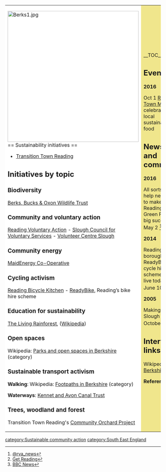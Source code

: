 {| cellpadding="8" cellspacing="0"
|- valign="top" 
| style="background:white" width="52%"|
[[File:Berks1.jpg|424px]]<br clear=left>
== Sustainability initiatives ==
*[http://www.transitionreading.org.uk/ Transition Town Reading]

== Initiatives by topic ==

=== Biodiversity ===

[http://www.bbowt.org.uk/ Berks, Bucks & Oxon Wildlife Trust]

=== Community and voluntary action ===

[http://rva.org.uk/ Reading Voluntary Action] - [http://www.sloughcvs.org.uk/ Slough Council for Voluntary Services] - [http://www.volunteerslough.org.uk/ Volunteer Centre Slough]

=== Community energy ===

[http://www.maidenergy.coop/ MaidEnergy Co-Operative]

=== Cycling activism ===

[http://www.readingbicyclekitchen.org/ Reading Bicycle Kitchen] - [http://www.readybike.co.uk/ ReadyBike], Reading’s bike hire scheme

=== Education for sustainability ===

[http://www.livingrainforest.org/ The Living Rainforest], ([[wikipedia:The Living Rainforest|Wikipedia]])

=== Open spaces ===

Wikipedia: [[wikipedia:Category:Parks and open spaces in Berkshire|Parks and open spaces in Berkshire]] (category)

=== Sustainable transport activism ===

'''Walking''': Wikipedia: [[wikipedia:Category:Footpaths in Berkshire|Footpaths in Berkshire]] (category)

'''Waterways''': [http://www1.katrust.org.uk/ Kennet and Avon Canal Trust]

=== Trees, woodland and forest ===

Transition Town Reading's [http://www.transitionreading.org.uk/projects/community-orchard-project/ Community Orchard Project]

| style="background:khaki" |

__TOC__

== Events ==

'''2016'''

Oct 1 [http://www.readingtownmeal.org.uk/ Reading Town Meal], celebration of local sustainable food

== News and comment ==

'''2016'''

All sorts of help needed to make Reading's first Green Fest a big success! May 2 <ref>[http://rva.org.uk/volop/all-sorts-of-help-needed-to-make-readings-first-green-fest-a-big-success/ @rva_news]</ref>

'''2014''' 

Reading’s new borough-wide ReadyBike cycle hire scheme goes live today, June 10 <ref>[http://www.getreading.co.uk/news/local-news/new-borough-wide-readybike-cycle-hire-7242559 Get Reading]</ref>

'''2005'''

Making Slough Happy, October 25 <ref>[http://www.bbc.co.uk/pressoffice/pressreleases/stories/2005/10_october/25/slough.shtml BBC News]</ref>

== Interwiki links ==
Wikipedia: [[wikipedia:Berkshire|Berkshire]]


'''References'''
{{Attrib sca ref|Berkshire}}
<references/>
|}


{{scaendmenu}}
[[category:Sustainable community action]]
[[category:South East England]]